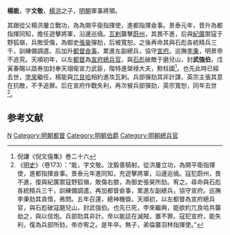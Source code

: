 '''楊能'''，字'''文敬'''，[[楊洪_(明朝)|楊洪]]之子，[[明朝|明朝]]軍事將領。

其跟從父楊洪屢立戰功，為為開平衛指揮使，進都指揮僉事。景泰元年，晋升為都指揮同知，擔任遊擊將軍，沿邊巡僥。[[瓦剌|瓦剌]]襲擊[[蔚州|蔚州]]，其畏不進，后與[[紀廣|紀廣]]禦寇于野狐嶺，兵敗受傷，為御史[[張昊|張昊]]彈劾，后被寬恕。之後再命其與石彪各統精兵三千，訓練備調遣。后加升[[都督|都督]][[僉事|僉事]]，累進左副總兵，協守[[宣府|宣府]]。巡撫[[李秉|李秉]]，明景帝不追究。天順初年，以左[[都督|都督]]為[[宣府|宣府]][[總兵官|總兵官]]，與[[石彪|石彪]]破敵于磨兒山，封'''武強伯'''，戊寅春賜以誥券加封奉天翊衛宣力武臣，階特進榮禄大夫，勲柱國<ref>倪謙《倪文僖集》巻二十六</ref>。也先此時已經去世，[[孛來|孛來]]繼任，楊能與[[兀良哈|兀良哈]]相約進攻瓦剌。兵部彈劾其非計謀，英宗主張其意在抗敵，不予追罪。后在宣府作戰失利，再次被兵部彈劾，英宗寬恕，同年去世<ref>《[[明史|明史]]》（卷173）：“能，字文敬。沈毅善騎射。從洪屢立功，為開平衛指揮使，進都指揮僉事。景泰元年進同知，充遊擊將軍，沿邊巡僥。寇犯蔚州，畏不進，復與紀廣禦寇野狐嶺，敗傷右膝，為御史張昊所劾。宥之。尋命與石彪各統精兵三千，訓練備調遣。再加都督僉事，累進左副總兵，協守宣府。巡撫李秉劾其貪惰，弗問。五年召還，總神機營。天順初，以左都督為宣府總兵官，與石彪破寇磨兒山，封武強伯。也先已死，孛來繼興，能欲約兀良哈共襲劫之，與以信炮。兵部劾其非計。帝以能誌在滅賊，置不罪。寇犯宣府，能失利，復為兵部所劾，帝亦宥之。是年卒。無子，弟倫襲羽林指揮使。”</ref>。

==参考文献==
{{wikisource|明史/卷173}}
{{Reflist}}

{{明朝人物小作品}}

{{DEFAULTSORT:Y}}

[[Category:杨姓|N]]
[[Category:明朝都督|Category:明朝都督]]
[[Category:明朝伯爵|Category:明朝伯爵]]
[[Category:明朝總兵官|Category:明朝總兵官]]